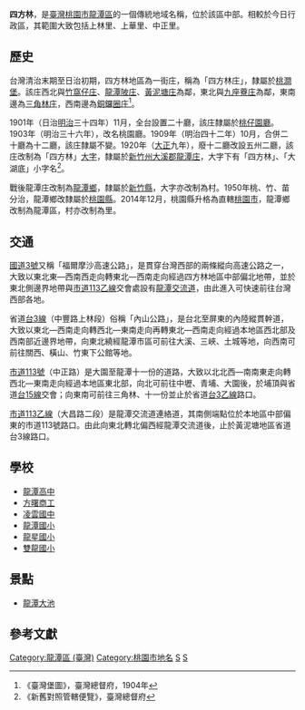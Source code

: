 {{noteTA　
|1 = zh-cn:庄; zh-hk:庄; zh-tw:庄;
}}
'''四方林'''，是[[臺灣|臺灣]][[桃園市|桃園市]][[龍潭區_(台灣)|龍潭區]]的一個傳統地域名稱，位於該區中部。相較於今日行政區，其範圍大致包括上林里、上華里、中正里。

==歷史==
台灣清治末期至日治初期，四方林地區為一街庄，稱為「四方林庄」，隸屬於[[桃澗堡|桃澗堡]]。該庄西北與[[竹窩仔庄|竹窩仔庄]]、[[龍潭陂庄|龍潭陂庄]]、[[黃泥塘庄|黃泥塘庄]]為鄰，東北與[[九座藔庄|九座藔庄]]為鄰，東南邊為[[三角林庄|三角林庄]]，西南邊為[[銅鑼圈_(桃園市)|銅鑼圈庄]]<ref>《臺灣堡圖》，臺灣總督府，1904年</ref>。

1901年（日治[[明治|明治]]三十四年）11月，全台設置二十廳，該庄隸屬於[[桃仔園廳|桃仔園廳]]。1903年（明治三十六年），改名桃園廳。1909年（明治四十二年）10月，合併二十廳為十二廳，該庄隸屬不變。1920年（[[大正|大正]]九年），廢十二廳改設五州二廳，該庄改制為「四方林」[[大字|大字]]，隸屬於[[新竹州|新竹州]][[大溪郡|大溪郡]][[龍潭庄|龍潭庄]]，大字下有「四方林」、「大湖底」小字名<ref>《新舊對照管轄便覽》，臺灣總督府</ref>。

戰後龍潭庄改制為[[龍潭區_(桃園市)|龍潭鄉]]，隸屬於[[新竹縣|新竹縣]]，大字亦改制為村。1950年桃、竹、苗分治，龍潭鄉改隸屬於[[桃園縣|桃園縣]]。2014年12月，桃園縣升格為直轄[[桃園市|桃園市]]，龍潭鄉改制為龍潭區，村亦改制為里。

==交通==
[[福爾摩沙高速公路|國道3號]]又稱「福爾摩沙高速公路」，是貫穿台灣西部的兩條縱向高速公路之一，大致以東北東—西南西走向轉東北—西南走向經過四方林地區中部偏北地帶，並於東北側邊界地帶與[[市道113乙線|市道113乙線]]交會處設有[[龍潭交流道|龍潭交流道]]，由此進入可快速前往台灣西部各地。

省道[[台3線|台3線]]（中豐路上林段）俗稱「內山公路」，是台北至屏東的內陸縱貫幹道，大致以東北—西南走向轉西北—東南走向再轉東北—西南走向經過本地區西北部及西南部近邊界地帶，向東北繞經龍潭市區可前往大溪、三峽、土城等地，向西南可前往關西、橫山、竹東下公館等地。

[[市道113號|市道113號]]（中正路）是大園至龍潭十一份的道路，大致以北北西—南南東走向轉西北—東南走向經過本地區東北部，向北可前往中壢、青埔、大園後，於埔頂與省道[[台15線|台15線]]交會；向東南可前往三角林、十一份並止於省道[[台3乙線|台3乙線]]路口。

[[市道113乙線|市道113乙線]]（大昌路二段）是龍潭交流道連絡道，其南側端點位於本地區中部偏東的市道113號路口。由此向東北轉北偏西經龍潭交流道後，止於黃泥塘地區省道台3線路口。

==學校==
*[[桃園市立龍潭高級中等學校|龍潭高中]]
*[[桃園市私立方曙高級商工職業學校|方曙商工]]
*[[桃園市立凌雲國民中學|凌雲國中]]
*[[桃園市龍潭區龍潭國民小學|龍潭國小]]
*[[桃園市龍潭區龍星國民小學|龍星國小]]
*[[桃園市龍潭區雙龍國民小學|雙龍國小]]

==景點==
*[[龍潭大池|龍潭大池]]

==參考文獻==
{{reflist}}

{{大溪郡}}

[[Category:龍潭區_(臺灣)|Category:龍潭區 (臺灣)]]
[[Category:桃園市地名|Category:桃園市地名]]
[[Category:桃澗堡|S]]
[[Category:大溪郡大字|S]]